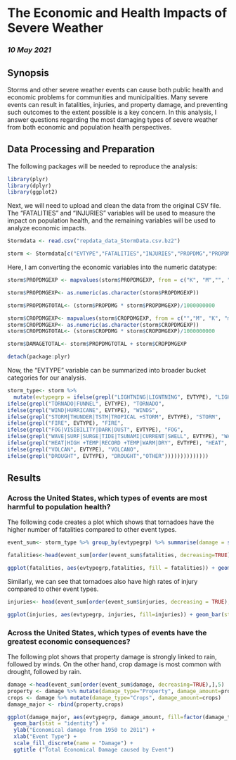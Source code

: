 # The Economic and Health Impacts of Severe Weather

### *10 May 2021*

## Synopsis

Storms and other severe weather events can cause both public health and economic problems for communities and municipalities. Many severe events can result in fatalities, injuries, and property damage, and preventing such outcomes to the extent possible is a key concern.  In this analysis, I answer questions regarding the most damaging types of severe weather from both economic and population health perspectives.

## Data Processing and Preparation

The following packages will be needed to reproduce the analysis:

```r

library(plyr)
library(dplyr)
library(ggplot2)

```


Next, we will need to upload and clean the data from the original CSV file.  The "FATALITIES" and "INJURIES" variables will be used to measure the impact on population health, and the remaining variables will be used to analyze economic impacts.

```r
Stormdata <- read.csv("repdata_data_StormData.csv.bz2")

storm <- Stormdata[c("EVTYPE","FATALITIES","INJURIES","PROPDMG","PROPDMGEXP","CROPDMG","CROPDMGEXP")]
```

Here, I am converting the economic variables into the numeric datatype:

```r

storm$PROPDMGEXP <- mapvalues(storm$PROPDMGEXP, from = c("K", "M","", "B", "m", "+", "0", "5", "6", "?", "4", "2", "3", "h", "7", "H", "-", "1", "8"), to = c(10^3, 10^6, 1, 10^9, 10^6, 0,1,10^5, 10^6, 0, 10^4, 10^2, 10^3, 10^2, 10^7, 10^2, 0, 10, 10^8))

storm$PROPDMGEXP<- as.numeric(as.character(storm$PROPDMGEXP))

storm$PROPDMGTOTAL<- (storm$PROPDMG * storm$PROPDMGEXP)/1000000000

storm$CROPDMGEXP<- mapvalues(storm$CROPDMGEXP, from = c("","M", "K", "m", "B", "?", "0", "k","2"), to = c(1,10^6, 10^3, 10^6, 10^9, 0, 1, 10^3, 10^2))
storm$CROPDMGEXP<- as.numeric(as.character(storm$CROPDMGEXP))
storm$CROPDMGTOTAL<- (storm$CROPDMG * storm$CROPDMGEXP)/1000000000

storm$DAMAGETOTAL<- storm$PROPDMGTOTAL + storm$CROPDMGEXP

detach(package:plyr)

```

Now, the "EVTYPE" variable can be summarized into broader bucket categories for our analysis.

```r
storm_type<- storm %>%
  mutate(evtypegrp = ifelse(grepl("LIGHTNING|LIGNTNING", EVTYPE), "LIGHTNING", ifelse(grepl("HAIL", EVTYPE), "HAIL", ifelse(grepl("RAIN|FLOOD|WET|FLD", EVTYPE), "RAIN", ifelse(grepl("SNOW|WINTER|WINTRY|BLIZZARD|SLEET|COLD|ICE|FREEZE|AVALANCHE|ICY", EVTYPE), "WINTER",
ifelse(grepl("TORNADO|FUNNEL", EVTYPE), "TORNADO",
ifelse(grepl("WIND|HURRICANE", EVTYPE), "WINDS",
ifelse(grepl("STORM|THUNDER|TSTM|TROPICAL +STORM", EVTYPE), "STORM",
ifelse(grepl("FIRE", EVTYPE), "FIRE",
ifelse(grepl("FOG|VISIBILITY|DARK|DUST", EVTYPE), "FOG",
ifelse(grepl("WAVE|SURF|SURGE|TIDE|TSUNAMI|CURRENT|SWELL", EVTYPE), "WAVE",
ifelse(grepl("HEAT|HIGH +TEMP|RECORD +TEMP|WARM|DRY", EVTYPE), "HEAT",
ifelse(grepl("VOLCAN", EVTYPE), "VOLCANO",
ifelse(grepl("DROUGHT", EVTYPE), "DROUGHT","OTHER"))))))))))))))
```


## Results

### Across the United States, which types of events are most harmful to population health?

The following code creates a plot which shows that tornadoes have the higher number of fatalities compared to other event types.

```r

event_sum<- storm_type %>% group_by(evtypegrp) %>% summarise(damage = sum(DAMAGETOTAL), property= sum(PROPDMGTOTAL), crops = sum(CROPDMGTOTAL), fatalities = sum(FATALITIES), injuries = sum(INJURIES))

fatalities<-head(event_sum[order(event_sum$fatalities, decreasing=TRUE),],5)

ggplot(fatalities, aes(evtypegrp,fatalities, fill = fatalities)) + geom_bar(stat = "identity") +labs( x= "Event Type", y = "Number of Fatalities") + ggtitle("Total Fatalities by Event")

```

Similarly, we can see that tornadoes also have high rates of injury compared to other event types.

```r
injuries<- head(event_sum[order(event_sum$injuries, decreasing = TRUE),], 5)

ggplot(injuries, aes(evtypegrp, injuries, fill=injuries)) + geom_bar(stat = "identity") + labs(x = "Event Type", y = "Number of Injuries") + ggtitle("Total Injuries by Event")

```

### Across the United States, which types of events have the greatest economic consequences?

The following plot shows that property damage is strongly linked to rain, followed by winds.  On the other hand, crop damage is most common with drought, followed by rain.

```r

damage <-head(event_sum[order(event_sum$damage, decreasing=TRUE),],5)
property <- damage %>% mutate(damage_type="Property", damage_amount=property)
crops <- damage %>% mutate(damage_type="Crops", damage_amount=crops)
damage_major <- rbind(property,crops)

ggplot(damage_major, aes(evtypegrp, damage_amount, fill=factor(damage_type))) +
  geom_bar(stat = "identity") + 
  ylab("Economical damage from 1950 to 2011") +
  xlab("Event Type") +
  scale_fill_discrete(name = "Damage") +
  ggtitle ("Total Economical Damage caused by Event")

```
